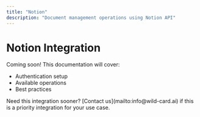```yaml
---
title: "Notion"
description: "Document management operations using Notion API"
---
```


# Notion Integration

Coming soon! This documentation will cover:
- Authentication setup
- Available operations
- Best practices

<Note>
Need this integration sooner? [Contact us](mailto:info@wild-card.ai) if this is a priority integration for your use case.
</Note>